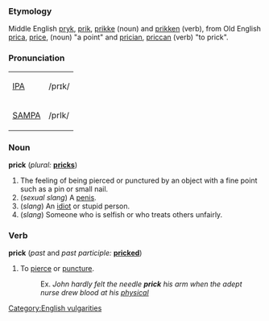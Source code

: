 ===Etymology===
Middle English [[pryk]], [[prik]], [[prikke]] (noun) and [[prikken]] (verb), from Old English [[prica]], [[price]], (noun) "a point" and [[prician]], [[priccan]] (verb) "to prick".

===Pronunciation===
{| border=1 cellpadding=5
| [[w:IPA|IPA]] || /prɪk/
|-
| [[w:SAMPA|SAMPA]] || /prIk/
|}

===Noun===
'''prick''' (''plural:'' '''[[pricks]]''')
# The feeling of being pierced or punctured by an object with a  fine point such as a pin or small nail.
# (''sexual slang'') A [[penis]].
# (''slang'') An [[idiot]] or stupid person.
# (''slang'') Someone who is selfish or who treats others unfairly.

===Verb===
'''prick''' (''past'' and ''past participle:'' '''[[pricked]]''')
# To [[pierce]] or [[puncture]].
#:Ex. ''John hardly felt the needle '''prick''' his arm when the adept nurse drew blood at his [[physical]]''

[[Category:English vulgarities]]